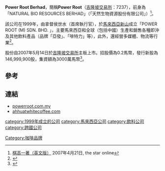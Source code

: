 '''Power Root Berhad'''，簡稱'''Power Root'''（[[吉隆坡交易所|吉隆坡交易所]]：7237），前身為「NATURAL BIO RESOURCES BERHAD」（「天然生物資源股份有限公司」）<ref>[http://www.thestar.com.my/Story/?file=%2F2007%2F4%2F21%2Fbizweek%2F17480666&sec=bizweek 棋高一著（英文版）] {{Wayback|url=http://www.thestar.com.my/Story/?file=%2F2007%2F4%2F21%2Fbizweek%2F17480666&sec=bizweek |date=20141210070324 }}2007年4月21日, the star online</ref>。

該公司在1999年，由拿督侯世水（首席執行官），於[[馬來西亞|馬來西亞]][[新山|新山]]成立「POWER ROOT (M) SDN. BHD. 」，主要馬來西亞和全球（包括中國）生產和銷售各種即沖及其他飲料產品（品牌「亞發」、「啡特力」等），此外，還經營多媒體、物流等行業<ref>{{Cite web |url=http://www.powerroot.com.my/malaysia/profile_company_history.html |title=Power Root Berhad簡介和歷史 |accessdate=2014-12-07 |archive-date=2014-12-13 |archive-url=https://web.archive.org/web/20141213205601/http://www.powerroot.com.my/malaysia/profile_company_history.html |dead-url=no }}</ref>。

股份自2007年5月14日於[[吉隆坡交易所|吉隆坡交易所]]主板上市。招股價為0.2馬幣，發行新股為146,999,900股，集資額為3000萬馬幣<ref>{{Cite web |url=http://www.bursamalaysia.com/market/listed-companies/company-announcements/839794 |title=NATURAL BIO RESOURCES BERHAD招股章程 |accessdate=2014-12-07 |archive-date=2014-12-19 |archive-url=https://web.archive.org/web/20141219102941/http://www.bursamalaysia.com/market/listed-companies/company-announcements/839794 |dead-url=no }}</ref>。

==參考==
{{reflist}}

==連結==
*[http://www.powerroot.com.my powerroot.com.my]{{Wayback|url=http://www.powerroot.com.my/ |date=20140102040556 }}
*[http://www.powerroot.com/ahhuat/ ahhuatwhitecoffee.com]{{Wayback|url=http://www.powerroot.com/ahhuat/ |date=20141217122929 }}

[[category:1999年成立的公司|category:1999年成立的公司]]
[[category:馬來西亞公司|category:馬來西亞公司]]
[[category:飲料公司|category:飲料公司]]
[[category:跨國公司|category:跨國公司]]
[[Category:咖啡品牌|Category:咖啡品牌]]